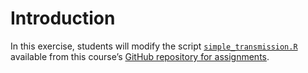 # Introduction

In this exercise, students will modify the script [`simple_transmission.R`](https://github.com/SDSS-EBS-181-281/Assignments-Winter-2025/1/simple_transmission.R) available from this course's [GitHub repository for assignments](https://github.com/SDSS-EBS-181-281/Assignments-Winter-2025).